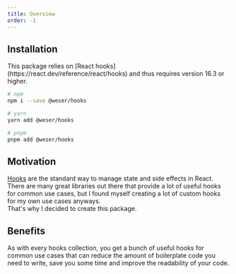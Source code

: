 ```yaml
---
title: Overview
order: -1
---
```


<PackageBadges package="@weser/hooks" />

## Installation

<Callout title="Required dependencies">
  This package relies on [React hooks](https://react.dev/reference/react/hooks)
  and thus requires version 16.3 or higher.
</Callout>

```sh
# npm
npm i --save @weser/hooks

# yarn
yarn add @weser/hooks

# pnpm
pnpm add @weser/hooks
```

## Motivation

[Hooks](https://react.dev/reference/react/hooks) are the standard way to manage state and side effects in React.<br />
There are many great libraries out there that provide a lot of useful hooks for common use cases, but I found myself creating a lot of custom hooks for my own use cases anyways.<br />
That's why I decided to create this package.

## Benefits

As with every hooks collection, you get a bunch of useful hooks for common use cases that can reduce the amount of boilerplate code you need to write, save you some time and improve the readability of your code.
